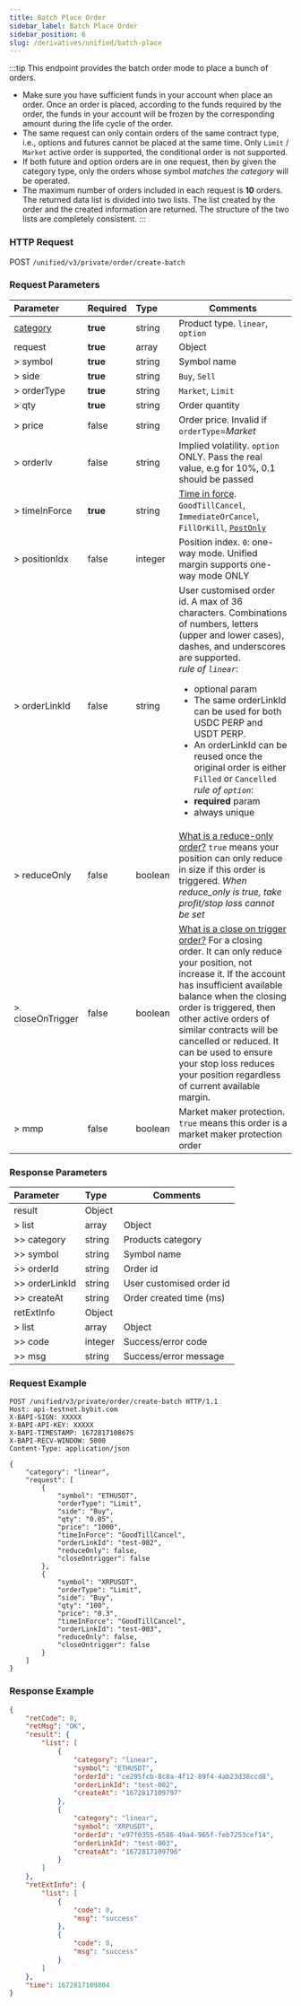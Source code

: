 ```yaml
---
title: Batch Place Order
sidebar_label: Batch Place Order
sidebar_position: 6
slug: /derivatives/unified/batch-place
---
```

:::tip
This endpoint provides the batch order mode to place a bunch of orders.
- Make sure you have sufficient funds in your account when place an order. Once an order is placed, according to the
funds required by the order, the funds in your account will be frozen by the corresponding amount during the life cycle
of the order.
- The same request can only contain orders of the same contract type, i.e., options and futures cannot be placed at the same
time. Only `Limit` / `Market` active order is supported, the conditional order is not supported.
- If both future and option orders are in one request, then by given the category type, only the orders whose
symbol _matches the category_ will be operated.
- The maximum number of orders included in each request is **10** orders. The returned data list is divided into two lists.
The list created by the order and the created information are returned. The structure of the two lists are completely consistent.
:::

### HTTP Request
POST `/unified/v3/private/order/create-batch`

### Request Parameters
| Parameter | Required | Type | Comments|
|:----- |:-------|:-----|------ |
|[category](../enum#category) |**true** |string |Product type. `linear`, `option` |
|request |**true** |array |Object |
|> symbol |**true** |string |Symbol name|
|> side |**true** |string |`Buy`, `Sell`|
|> orderType |**true** |string |`Market`, `Limit`|
|> qty |**true** |string |Order quantity|
|> price |false |string |Order price. Invalid if `orderType`=_Market_|
|> orderIv |false |string |Implied volatility. `option` ONLY. Pass the real value, e.g for 10%, 0.1 should be passed |
|> timeInForce |**true** |string |<a href="https://www.bybit.com/en-US/help-center/bybitHC_Article?language=en_US&id=000001044">Time in force</a>. `GoodTillCancel`, `ImmediateOrCancel`, `FillOrKill`, <a href="https://www.bybit.com/en-US/help-center/bybitHC_Article?language=en_US&id=000001051">`PostOnly`</a> |
|> positionIdx |false |integer |Position index. `0`: one-way mode. Unified margin supports one-way mode ONLY |
|> orderLinkId |false |string |User customised order id. A max of 36 characters. Combinations of numbers, letters (upper and lower cases), dashes, and underscores are supported.<br/>_rule of `linear`_:<br/><ul><li>optional param</li><li>The same orderLinkId can be used for both USDC PERP and USDT PERP.</li><li>An orderLinkId can be reused once the original order is either `Filled` or `Cancelled`</li>_rule of `option`_:<br/><li>**required** param</li><li>always unique</li></ul>|
|> reduceOnly |false |boolean |<a href="https://www.bybit.com/en-US/help-center/bybitHC_Article?language=en_US&id=000001047">What is a reduce-only order?</a> `true` means your position can only reduce in size if this order is triggered. _When reduce_only is true, take profit/stop loss cannot be set_ |
|> closeOnTrigger |false |boolean |<a href="https://www.bybit.com/en-US/help-center/bybitHC_Article?language=en_US&id=000001050">What is a close on trigger order?</a> For a closing order. It can only reduce your position, not increase it. If the account has insufficient available balance when the closing order is triggered, then other active orders of similar contracts will be cancelled or reduced. It can be used to ensure your stop loss reduces your position regardless of current available margin. |
|> mmp |false |boolean |Market maker protection. `true` means this order is a market maker protection order |

### Response Parameters
| Parameter | Type | Comments|
|:----- |:-----|----- |
|result |Object | |
|> list |array |Object |
|>> category |string |Products category |
|>> symbol |string |Symbol name |
|>> orderId |string |Order id |
|>> orderLinkId |string |User customised order id |
|>> createAt |string |Order created time (ms) |
|retExtInfo |Object | |
|> list |array |Object |
|>> code |integer |Success/error code |
|>> msg |string |Success/error message |

### Request Example

```http
POST /unified/v3/private/order/create-batch HTTP/1.1
Host: api-testnet.bybit.com
X-BAPI-SIGN: XXXXX
X-BAPI-API-KEY: XXXXX
X-BAPI-TIMESTAMP: 1672817108675
X-BAPI-RECV-WINDOW: 5000
Content-Type: application/json

{
    "category": "linear",
    "request": [
        {
            "symbol": "ETHUSDT",
            "orderType": "Limit",
            "side": "Buy",
            "qty": "0.05",
            "price": "1000",
            "timeInForce": "GoodTillCancel",
            "orderLinkId": "test-002",
            "reduceOnly": false,
            "closeOntrigger": false
        },
        {
            "symbol": "XRPUSDT",
            "orderType": "Limit",
            "side": "Buy",
            "qty": "100",
            "price": "0.3",
            "timeInForce": "GoodTillCancel",
            "orderLinkId": "test-003",
            "reduceOnly": false,
            "closeOntrigger": false
        }
    ]
}
```

### Response Example

```json
{
    "retCode": 0,
    "retMsg": "OK",
    "result": {
        "list": [
            {
                "category": "linear",
                "symbol": "ETHUSDT",
                "orderId": "ce295fcb-8c8a-4f12-89f4-4ab23d38ccd8",
                "orderLinkId": "test-002",
                "createAt": "1672817109797"
            },
            {
                "category": "linear",
                "symbol": "XRPUSDT",
                "orderId": "e97f0355-6586-49a4-965f-feb7253cef14",
                "orderLinkId": "test-003",
                "createAt": "1672817109796"
            }
        ]
    },
    "retExtInfo": {
        "list": [
            {
                "code": 0,
                "msg": "success"
            },
            {
                "code": 0,
                "msg": "success"
            }
        ]
    },
    "time": 1672817109804
}
```